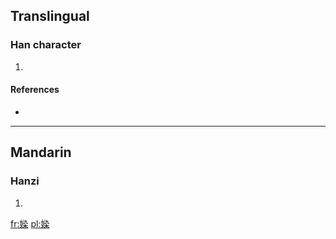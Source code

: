 ==Translingual==

===Han character===
{{Han char|rn=38|rad=女|as=09|sn=12|four=|canj=女水弓木 (VEND), X女水弓木 (XVEND)}}

# {{defn|Han|sort=女09}}

====References====
* {{Han ref|kx=0267.230|dkj=06528|dj=0534.210|hdz=21069.020|uh=5AA3|ud=23203}}

----

==Mandarin==

===Hanzi===
{{cmn-hanzi|pin=[[rǎn]] ([[ran3]])|wg=jan<sup>3</sup>}}

# {{defn|Mandarin|sort=女09}}

[[fr:媣]]
[[pl:媣]]
